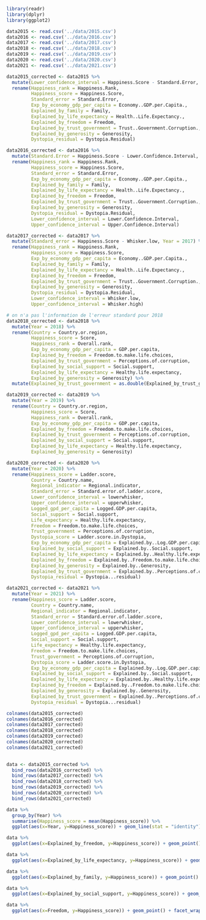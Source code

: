 ```r
library(readr)
library(dplyr)
library(ggplot2)

data2015 <- read.csv('../data/2015.csv')
data2016 <- read.csv('../data/2016.csv')
data2017 <- read.csv('../data/2017.csv')
data2018 <- read.csv('../data/2018.csv')
data2019 <- read.csv('../data/2019.csv')
data2020 <- read.csv('../data/2020.csv')
data2021 <- read.csv('../data/2021.csv')

data2015_corrected <- data2015 %>% 
  mutate(Lower_confidence_interval = Happiness.Score - Standard.Error, Upper_confidence_interval = Happiness.Score + Standard.Error, Year = 2015) %>%
  rename(Happiness_rank = Happiness.Rank, 
         Happiness_score = Happiness.Score,
         Standard_error = Standard.Error,
         Exp_by_economy_gdp_per_capita = Economy..GDP.per.Capita.,
         Explained_by_family = Family,
         Explained_by_life_expectancy = Health..Life.Expectancy.,
         Explained_by_freedom = Freedom,
         Explained_by_trust_government = Trust..Government.Corruption.,
         Explained_by_generosity = Generosity,
         Dystopia_residual = Dystopia.Residual)

data2016_corrected <- data2016 %>% 
  mutate(Standard.Error = Happiness.Score - Lower.Confidence.Interval, Year = 2016) %>%
  rename(Happiness_rank = Happiness.Rank, 
         Happiness_score = Happiness.Score,
         Standard_error = Standard.Error,
         Exp_by_economy_gdp_per_capita = Economy..GDP.per.Capita.,
         Explained_by_family = Family,
         Explained_by_life_expectancy = Health..Life.Expectancy.,
         Explained_by_freedom = Freedom,
         Explained_by_trust_government = Trust..Government.Corruption.,
         Explained_by_generosity = Generosity,
         Dystopia_residual = Dystopia.Residual,
         Lower_confidence_interval = Lower.Confidence.Interval,
         Upper_confidence_interval = Upper.Confidence.Interval)

data2017_corrected <- data2017 %>% 
  mutate(Standard_error = Happiness.Score - Whisker.low, Year = 2017) %>%
  rename(Happiness_rank = Happiness.Rank, 
         Happiness_score = Happiness.Score,
         Exp_by_economy_gdp_per_capita = Economy..GDP.per.Capita.,
         Explained_by_family = Family,
         Explained_by_life_expectancy = Health..Life.Expectancy.,
         Explained_by_freedom = Freedom,
         Explained_by_trust_government = Trust..Government.Corruption.,
         Explained_by_generosity = Generosity,
         Dystopia_residual = Dystopia.Residual,
         Lower_confidence_interval = Whisker.low,
         Upper_confidence_interval = Whisker.high)

# on n'a pas l'information de l'erreur standard pour 2018
data2018_corrected <- data2018 %>%
  mutate(Year = 2018) %>%
  rename(Country = Country.or.region, 
         Happiness_score = Score, 
         Happiness_rank = Overall.rank,
         Exp_by_economy_gdp_per_capita = GDP.per.capita,
         Explained_by_freedom = Freedom.to.make.life.choices, 
         Explained_by_trust_government = Perceptions.of.corruption, 
         Explained_by_social_support = Social.support,
         Explained_by_life_expectancy = Healthy.life.expectancy,
         Explained_by_generosity = Generosity) %>% 
  mutate(Explained_by_trust_government = as.double(Explained_by_trust_government))

data2019_corrected <- data2019 %>%
  mutate(Year = 2019) %>%
  rename(Country = Country.or.region, 
         Happiness_score = Score, 
         Happiness_rank = Overall.rank,
         Exp_by_economy_gdp_per_capita = GDP.per.capita,
         Explained_by_freedom = Freedom.to.make.life.choices, 
         Explained_by_trust_government = Perceptions.of.corruption, 
         Explained_by_social_support = Social.support,
         Explained_by_life_expectancy = Healthy.life.expectancy,
         Explained_by_generosity = Generosity) 

data2020_corrected <- data2020 %>%
  mutate(Year = 2020) %>%
  rename(Happiness_score = Ladder.score, 
         Country = Country.name, 
         Regional_indicator = Regional.indicator,
         Standard_error = Standard.error.of.ladder.score,
         Lower_confidence_interval = lowerwhisker, 
         Upper_confidence_interval = upperwhisker, 
         Logged_gpd_per_capita = Logged.GDP.per.capita,
         Social_support = Social.support,
         Life_expectancy = Healthy.life.expectancy,
         Freedom = Freedom.to.make.life.choices,
         Trust_government = Perceptions.of.corruption,
         Dystopia_score = Ladder.score.in.Dystopia,
         Exp_by_economy_gdp_per_capita = Explained.by..Log.GDP.per.capita,
         Explained_by_social_support = Explained.by..Social.support,
         Explained_by_life_expectancy = Explained.by..Healthy.life.expectancy, 
         Explained_by_freedom = Explained.by..Freedom.to.make.life.choices, 
         Explained_by_generosity = Explained.by..Generosity,
         Explained_by_trust_government = Explained.by..Perceptions.of.corruption,
         Dystopia_residual = Dystopia...residual)

data2021_corrected <- data2021 %>%
  mutate(Year = 2021) %>%
  rename(Happiness_score = Ladder.score, 
         Country = Country.name, 
         Regional_indicator = Regional.indicator,
         Standard_error = Standard.error.of.ladder.score,
         Lower_confidence_interval = lowerwhisker, 
         Upper_confidence_interval = upperwhisker, 
         Logged_gpd_per_capita = Logged.GDP.per.capita,
         Social_support = Social.support,
         Life_expectancy = Healthy.life.expectancy,
         Freedom = Freedom.to.make.life.choices,
         Trust_government = Perceptions.of.corruption,
         Dystopia_score = Ladder.score.in.Dystopia,
         Exp_by_economy_gdp_per_capita = Explained.by..Log.GDP.per.capita,
         Explained_by_social_support = Explained.by..Social.support,
         Explained_by_life_expectancy = Explained.by..Healthy.life.expectancy, 
         Explained_by_freedom = Explained.by..Freedom.to.make.life.choices, 
         Explained_by_generosity = Explained.by..Generosity,
         Explained_by_trust_government = Explained.by..Perceptions.of.corruption,
         Dystopia_residual = Dystopia...residual)

colnames(data2015_corrected)
colnames(data2016_corrected)
colnames(data2017_corrected)
colnames(data2018_corrected)
colnames(data2019_corrected)
colnames(data2020_corrected)
colnames(data2021_corrected)
  
```
```r

data <- data2015_corrected %>% 
  bind_rows(data2016_corrected) %>% 
  bind_rows(data2017_corrected) %>%
  bind_rows(data2018_corrected) %>%
  bind_rows(data2019_corrected) %>%
  bind_rows(data2020_corrected) %>%
  bind_rows(data2021_corrected)

```
```r

data %>% 
  group_by(Year) %>%
  summarise(Happiness_score = mean(Happiness_score)) %>%
  ggplot(aes(x=Year, y=Happiness_score)) + geom_line(stat = "identity")


```
```r
data %>%
  ggplot(aes(x=Explained_by_freedom, y=Happiness_score)) + geom_point() + facet_wrap(Year ~ ., ncol = 3) + geom_smooth()

data %>%
  ggplot(aes(x=Explained_by_life_expectancy, y=Happiness_score)) + geom_point() + facet_wrap(Year ~ ., ncol = 3) + geom_smooth()

data %>%
  ggplot(aes(x=Explained_by_family, y=Happiness_score)) + geom_point() + facet_wrap(Year ~ ., ncol = 3) + geom_smooth()

data %>%
  ggplot(aes(x=Explained_by_social_support, y=Happiness_score)) + geom_point() + facet_wrap(Year ~ ., ncol = 3) + geom_smooth()

data %>%
  ggplot(aes(x=Freedom, y=Happiness_score)) + geom_point() + facet_wrap(Year ~ ., ncol = 3) + geom_smooth()
```



